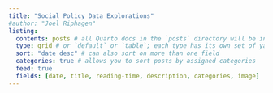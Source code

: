 ```yaml
---
title: "Social Policy Data Explorations"
#author: "Joel Riphagen"
listing:
  contents: posts # all Quarto docs in the `posts` directory will be included on your listing page
  type: grid # or `default` or `table`; each type has its own set of yaml options to include
  sort: "date desc" # can also sort on more than one field
  categories: true # allows you to sort posts by assigned categories 
  feed: true
  fields: [date, title, reading-time, description, categories, image]
---
```

